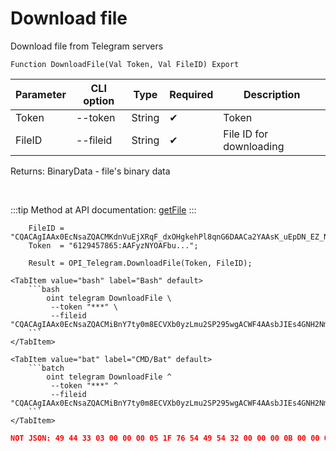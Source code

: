 ﻿---
sidebar_position: 5
---


# Download file
 Download file from Telegram servers



`Function DownloadFile(Val Token, Val FileID) Export`

  | Parameter | CLI option | Type | Required | Description |
  |-|-|-|-|-|
  | Token | --token | String | &#x2714; | Token |
  | FileID | --fileid | String | &#x2714; | File ID for downloading |

  
  Returns:  BinaryData - file's binary data

<br/>

:::tip
Method at API documentation: [getFile](https://core.telegram.org/bots/api#getfile)
:::
<br/>



```bsl title="1C:Enterprise/OneScript code example"
    FileID = "CQACAgIAAx0EcNsaZQACMKdnVuEjXRqF_dxOHgkehPl8qnG6DAACa2YAAsK_uEpDN_EZ_Nq5aDYE";
    Token  = "6129457865:AAFyzNYOAFbu...";

    Result = OPI_Telegram.DownloadFile(Token, FileID);
```
 

 <Tabs>
  
    <TabItem value="bash" label="Bash" default>
        ```bash
            oint telegram DownloadFile \
             --token "***" \
             --fileid "CQACAgIAAx0EcNsaZQACMiBnY7ty0m8ECVXb0yzLmu2SP295wgACWF4AAsbJIEs4GNH2NmJHCzYE"
        ```
    </TabItem>
  
    <TabItem value="bat" label="CMD/Bat" default>
        ```batch
            oint telegram DownloadFile ^
             --token "***" ^
             --fileid "CQACAgIAAx0EcNsaZQACMiBnY7ty0m8ECVXb0yzLmu2SP295wgACWF4AAsbJIEs4GNH2NmJHCzYE"
        ```
    </TabItem>
</Tabs>


```json title="Result"
NOT JSON: 49 44 33 03 00 00 00 05 1F 76 54 49 54 32 00 00 00 0B 00 00 01 FF FE 44 00 6F 00 67 00 73 00 54 50 45 31 00 00 00 15 00 00 01 FF FE 4D 00 6F 00 74 00 6F 00 72 00 68 00 65 00 61 00 64 00 54 59…
```
